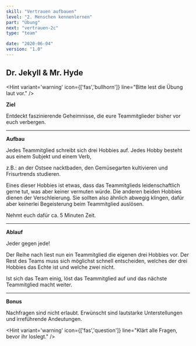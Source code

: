 ```yaml
---
skill: "Vertrauen aufbauen"
level: "2. Menschen kennenlernen"
part: "Übung"
next: "vertrauen-2c"
type: "team"

date: "2020-06-04"
version: "1.0"
---
```


<Row className="tutsegment"> 
<Col>

## Dr. Jekyll & Mr. Hyde

<Hint variant='warning' icon={['fas','bullhorn']}
line="Bitte lest die Übung laut vor."
/>

**Ziel**

Entdeckt faszinierende Geheimnisse, die eure Teammitglieder bisher vor euch verbergen.

---

**Aufbau**

Jedes Teammitglied schreibt sich drei Hobbies auf.
Jedes Hobby besteht aus einem Subjekt und einem Verb,

z.B.: an der Ostsee nacktbaden, den Gemüsegarten kultivieren und Frisurtrends studieren.

Eines dieser Hobbies ist etwas, dass das Teammitglieds leidenschaftlich gerne tut, was aber keiner vermuten würde.
Die anderen beiden Hobbies dienen der Verschleierung. 
Sie sollten also ähnlich abwegig klingen, dafür aber keinerlei Begeisterung beim Teammitglied auslösen.

Nehmt euch dafür ca. 5 Minuten Zeit.

---

**Ablauf**

Jeder gegen jede! 

Der Reihe nach liest nun ein Teammitglied die eigenen drei Hobbies vor.
Der Rest des Teams muss sich möglichst schnell entscheiden,
welches der drei Hobbies das Echte ist und welche zwei nicht. 

Ist sich das Team einig, löst das Teammitglied auf und das nächste Teammitglied macht weiter.

---

**Bonus**

Nachfragen sind nicht erlaubt.
Erwünscht sind lautstarke Unterstellungen und irreführende Andeutungen.

<Hint variant='warning' icon={['fas','question']}
line="Klärt alle Fragen, bevor ihr loslegt."
/>

</Col>
</Row>